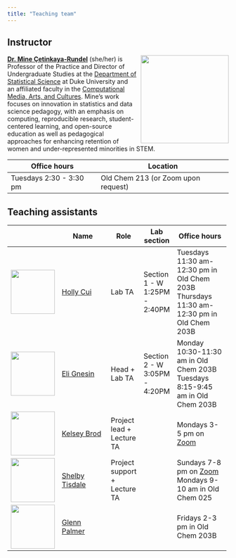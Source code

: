```yaml
---
title: "Teaching team"
---
```


## Instructor

![](images/team/mine.png){style="float:right;padding: 0 0 0 10px;" fig-alt="Headshot of Dr. Mine Çetinkaya-Rundel" width="200"}

[**Dr. Mine Çetinkaya-Rundel**](http://mine-cr.com/) (she/her) is Professor of the Practice and Director of Undergraduate Studies at the [Department of Statistical Science](https://stat.duke.edu/) at Duke University and an affiliated faculty in the [Computational Media, Arts, and Cultures](https://cmac.duke.edu/). Mine's work focuses on innovation in statistics and data science pedagogy, with an emphasis on computing, reproducible research, student-centered learning, and open-source education as well as pedagogical approaches for enhancing retention of women and under-represented minorities in STEM.

| Office hours            | Location                            |
|-------------------------|-------------------------------------|
| Tuesdays 2:30 - 3:30 pm | Old Chem 213 (or Zoom upon request) |

## Teaching assistants

+------------------------------------------+---------------------------------------------------------------+------------------------------+-------------------------------+---------------------------------------------------------------+
|                                          | Name                                                          | Role                         | Lab section                   | Office hours                                                  |
+==========================================+===============================================================+==============================+===============================+===============================================================+
| ![](images/team/holly.png){width="100"}  | [Holly Cui](https://www.linkedin.com/in/holly-cui-4b4520236/) | Lab TA                       | Section 1 - W 1:25PM - 2:40PM | Tuesdays 11:30 am-12:30 pm in Old Chem 203B\                  |
|                                          |                                                               |                              |                               | Thursdays 11:30 am-12:30 pm in Old Chem 203B                  |
+------------------------------------------+---------------------------------------------------------------+------------------------------+-------------------------------+---------------------------------------------------------------+
| ![](images/team/eli.png){width="100"}    | [Eli Gnesin](https://www.linkedin.com/in/elignesin/)          | Head + Lab TA                | Section 2 - W 3:05PM - 4:20PM | Monday 10:30-11:30 am in Old Chem 203B\                       |
|                                          |                                                               |                              |                               | Tuesdays 8:15-9:45 am in Old Chem 203B                        |
+------------------------------------------+---------------------------------------------------------------+------------------------------+-------------------------------+---------------------------------------------------------------+
| ![](images/team/kelsey.png){width="100"} | [Kelsey Brod](https://www.kelseybrod.com/)                    | Project lead + Lecture TA    |                               | Mondays 3-5 pm on [Zoom](https://duke.zoom.us/j/93140556044)  |
+------------------------------------------+---------------------------------------------------------------+------------------------------+-------------------------------+---------------------------------------------------------------+
| ![](images/team/shelby.png){width="100"} | [Shelby Tisdale](https://www.linkedin.com/in/shelby-tisdale/) | Project support + Lecture TA |                               | Sundays 7-8 pm on [Zoom](https://duke.zoom.us/j/91926689475)\ |
|                                          |                                                               |                              |                               | Mondays 9-10 am in Old Chem 025                               |
+------------------------------------------+---------------------------------------------------------------+------------------------------+-------------------------------+---------------------------------------------------------------+
| ![](images/team/glenn.png){width="100"}  | [Glenn Palmer](https://scholars.duke.edu/person/glenn.palmer) |                              |                               | Fridays 2-3 pm in Old Chem 203B                               |
+------------------------------------------+---------------------------------------------------------------+------------------------------+-------------------------------+---------------------------------------------------------------+
